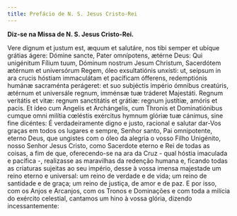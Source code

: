 ```yaml
---
title: Prefácio de N. S. Jesus Cristo-Rei
---
```


**Diz-se na Missa de N. S. Jesus Cristo-Rei.**

<div class="side-by-side not-content">
  <span class="text-justify">
    Vere dignum et justum est, æquum et salutáre, nos tibi semper et ubíque
    grátias ágere: Dómine sancte, Pater omnípotens, ætérne Deus: Qui unigénitum
    Fílium tuum, Dóminum nostrum Jesum Christum, Sacerdótem ætérnum et
    universórum Regem, óleo exsultatiónis unxísti: ut, seípsum in ara crucis
    hóstiam immaculátam et pacíficam ófferens, redemptiónis humánæ sacraménta
    perágeret: et suo subjéctis império ómnibus creatúris, ætérnum et universále
    regnum, imménsæ tuæ tráderet Majestáti. Regnum veritátis et vitæ: regnum
    sanctitátis et grátiæ: regnum justítiæ, amóris et pacis. Et ídeo cum Angelis
    et Archángelis, cum Thronis et Dominatiónibus cumque omni milítia cœléstis
    exércitus hymnum glóriæ tuæ cánimus, sine fine dicéntes:
  </span>
  <span class="text-justify">
    É verdadeiramente digno e justo, racional e salutar dar-Vos graças em todos
    os lugares e sempre, Senhor santo, Pai omnipotente, eterno Deus, que
    ungistes com o óleo da alegria o vosso Filho Unigénito, nosso Senhor Jesus
    Cristo, como Sacerdote eterno e Rei de todas as coisas, a fim de que,
    oferecendo-se na ara da Cruz - qual hóstia imaculada e pacífica -,
    realizasse as maravilhas da redenção humana e, ficando todas as criaturas
    sujeitas ao seu império, desse à vossa imensa majestade um reino eterno e
    universal: um reino de verdade e de vida; um reino de santidade e de graça;
    um reino de justiça, de amor e de paz. E por isso, com os Anjos e Arcanjos,
    com os Tronos e Dominações e com toda a milícia do exército celestial,
    cantamos um hino à vossa glória, dizendo incessantemente:
  </span>
</div>
